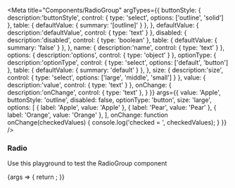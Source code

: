 

<Meta
  title="Components/RadioGroup"
  argTypes={{
    buttonStyle: { 
      description:'buttonStyle', 
      control: {
        type: 'select',
        options: ['outline', 'solid']
      },
      table: {
        defaultValue: {
          summary: '[outline]'
        }
      },
    },
    defaultValue: {
      description:'defaultValue', 
      control: {
        type: 'text'
      }
    },
    disabled: {
      description:'disabled', 
      control: {
        type: 'boolean'
      },
      table: {
        defaultValue: {
          summary: 'false'
        }
      },
    },
    name: {
      description:'name', 
      control: {
        type: 'text'
      }
    },  
    options: {
      description:'options', 
      control: {
        type: 'object'
      }
    }, 
    optionType: {
      description:'optionType', 
      control: {
        type: 'select',
        options: ['default', 'button']
      },
      table: {
        defaultValue: {
          summary: 'default'
        }
      },
    }, 
    size: {
      description:'size', 
      control: {
        type: 'select',
        options: ['large', 'middle', 'small']
      }
    }, 
    value: {
      description:'value', 
      control: {
        type: 'text'
      }
    }, 
    onChange: {
      description:'onChange', 
      control: {
        type: 'text'
      },
    }
  }}
  args={{
    value: 'Apple',
    buttonStyle: 'outline',
    disabled: false,
    optionType: 'button',
    size: 'large',
    options: [
      { label: 'Apple', value: 'Apple' },
      { label: 'Pear', value: 'Pear' },
      { label: 'Orange', value: 'Orange' },
    ],
    onChange: function onChange(checkedValues) {
      console.log('checked = ', checkedValues);
    }
  }}
/>

### Radio

Use this playground to test the RadioGroup component

<Canvas>
  <Story name="Standard">
    {args => {
      return <RadioGroup {...args} />;
    }}
  </Story>
</Canvas>

<ArgsTable story="Standard" />
